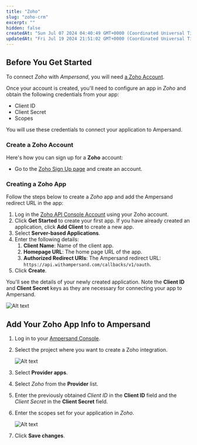 ```yaml
---
title: "Zoho"
slug: "zoho-crm"
excerpt: ""
hidden: false
createdAt: "Sun Jul 07 2024 04:40:49 GMT+0000 (Coordinated Universal Time)"
updatedAt: "Fri Jul 19 2024 21:51:02 GMT+0000 (Coordinated Universal Time)"
---
```

## Before You Get Started

To connect _Zoho_ with _Ampersand_, you will need [a Zoho Account](https://www.zoho.com/crm/).

Once your account is created, you'll need to configure an app in _Zoho_ and obtain the following credentials from your app:

- Client ID
- Client Secret
- Scopes

You will use these credentials to connect your application to Ampersand.

### Create a Zoho Account

Here's how you can sign up for a **Zoho** account:

- Go to the [Zoho Sign Up page](https://www.zoho.com/crm/signup.html) and create an account.

### Creating a Zoho App

Follow the steps below to create a _Zoho_ app and add the Ampersand redirect URL in the app:

1. Log in the [Zoho API Console Account](https://api-console.zoho.com/) using your Zoho account.
2. Click **Get Started** to create your first app. If you have already created an application, click **Add Client** to create a new app.
3. Select **Server-based Applications**.
4. Enter the following details:
   1. **Client Name**: Name of the client app.
   2. **Homepage URL**: The home page URL of the app.
   3. **Authorized Redirect URIs**: The Ampersand redirect URL: `https://api.withampersand.com/callbacks/v1/oauth`.
5. Click **Create**.

You'll see the details of your newly created application. Note the **Client ID** and **Client Secret** keys as they are necessary for connecting your app to Ampersand.

![Alt text](https://files.readme.io/8dcf7de-zohocrm1.gif)


## Add Your Zoho App Info to Ampersand

1. Log in to your [Ampersand Console](https://console.withampersand.com).

2. Select the project where you want to create a Zoho integration.

   ![Alt text](https://files.readme.io/dd47b7a-Ampersand.png)

3. Select **Provider apps**.

4. Select _Zoho_ from the **Provider** list.

5. Enter the previously obtained _Client ID_ in the **Client ID** field and the _Client Secret_ in the **Client Secret** field.

6. Enter the scopes set for your application in _Zoho_.

   ![Alt text](https://files.readme.io/460c293-zohocrm2.gif)

7. Click **Save changes**.
